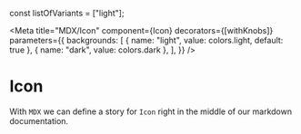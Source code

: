 const listOfVariants = ["light"];

<Meta
  title="MDX/Icon"
  component={Icon}
  decorators={[withKnobs]}
  parameters={{
    backgrounds: [
      { name: "light", value: colors.light, default: true },
      { name: "dark", value: colors.dark },
    ],
  }}
/>

# Icon

With `MDX` we can define a story for `Icon` right in the middle of our
markdown documentation.

<Preview>
  <Story name="simple">
    <Icon
      name={select("name", names, "light")}
      size={select("size", sizes, "light")}
      color={select("color", colors, "light")}
    ></Icon>
  </Story>
</Preview>
